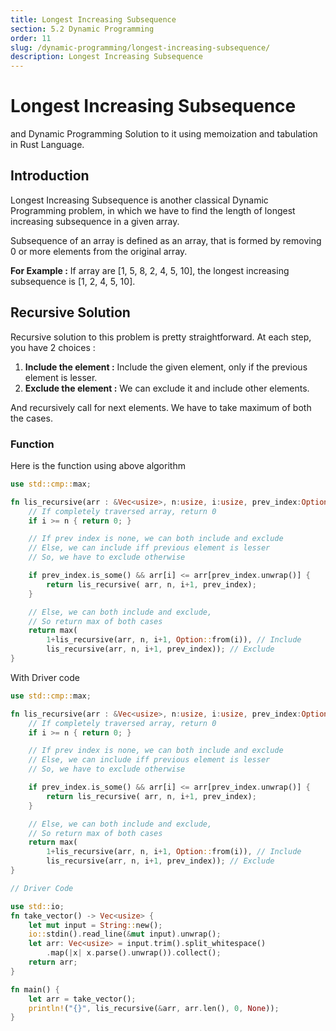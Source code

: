 ```yaml
---
title: Longest Increasing Subsequence
section: 5.2 Dynamic Programming
order: 11
slug: /dynamic-programming/longest-increasing-subsequence/
description: Longest Increasing Subsequence
---
```


# Longest Increasing Subsequence
and Dynamic Programming Solution to it using memoization and tabulation in Rust Language.

## Introduction

Longest Increasing Subsequence is another classical Dynamic Programming problem, in which we have to find the length of longest increasing subsequence in a given array.

Subsequence of an array is defined as an array, that is formed by removing 0 or more elements from the original array.

**For Example :** If array are [1, 5, 8, 2, 4, 5, 10], the longest increasing subsequence is [1, 2, 4, 5, 10].

## Recursive Solution

Recursive solution to this problem is pretty straightforward. At each step, you have 2 choices :

1. **Include the element :** Include the given element, only if the previous element is lesser.
2. **Exclude the element :** We can exclude it and include other elements.

And recursively call for next elements.
We have to take maximum of both the cases.

### Function

Here is the function using above algorithm

```rust
use std::cmp::max;

fn lis_recursive(arr : &Vec<usize>, n:usize, i:usize, prev_index:Option<usize>) -> usize{
    // If completely traversed array, return 0
    if i >= n { return 0; }

    // If prev index is none, we can both include and exclude
    // Else, we can include iff previous element is lesser
    // So, we have to exclude otherwise

    if prev_index.is_some() && arr[i] <= arr[prev_index.unwrap()] {
        return lis_recursive( arr, n, i+1, prev_index);
    }

    // Else, we can both include and exclude,
    // So return max of both cases
    return max(
        1+lis_recursive(arr, n, i+1, Option::from(i)), // Include
        lis_recursive(arr, n, i+1, prev_index)); // Exclude
}
```

With Driver code

```rust
use std::cmp::max;

fn lis_recursive(arr : &Vec<usize>, n:usize, i:usize, prev_index:Option<usize>) -> usize{
    // If completely traversed array, return 0
    if i >= n { return 0; }

    // If prev index is none, we can both include and exclude
    // Else, we can include iff previous element is lesser
    // So, we have to exclude otherwise

    if prev_index.is_some() && arr[i] <= arr[prev_index.unwrap()] {
        return lis_recursive( arr, n, i+1, prev_index);
    }

    // Else, we can both include and exclude,
    // So return max of both cases
    return max(
        1+lis_recursive(arr, n, i+1, Option::from(i)), // Include
        lis_recursive(arr, n, i+1, prev_index)); // Exclude
}

// Driver Code

use std::io;
fn take_vector() -> Vec<usize> {
    let mut input = String::new();
    io::stdin().read_line(&mut input).unwrap();
    let arr: Vec<usize> = input.trim().split_whitespace()
        .map(|x| x.parse().unwrap()).collect();
    return arr;
}

fn main() {
    let arr = take_vector();
    println!("{}", lis_recursive(&arr, arr.len(), 0, None));
}
```

